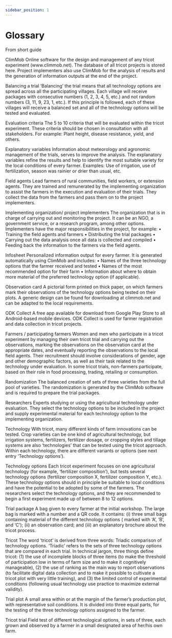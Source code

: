 ```yaml
---
sidebar_position: 1
---
```


# Glossary

From short guide

ClimMob
Online software for the design and management of any tricot experiment (www.climmob.net). The database of all tricot projects is stored here. Project implementers also use ClimMob for the analysis of results and the generation of information outputs at the end of the project.

Balancing a trial
‘Balancing’ the trial means that all technology options are spread across all the participating villages. Each village will receive packages with 
consecutive numbers (1, 2, 3, 4, 5, etc.) and not random numbers (3, 11, 9, 23, 1, etc.). If this principle is followed, each of these villages will receive a balanced set and all of the technology options will be tested and evaluated.

Evaluation criteria
The 5 to 10 criteria that will be evaluated within the tricot experiment. These criteria should be chosen in consultation with all stakeholders. 
For example: Plant height, disease resistance, yield, and others.

Explanatory variables
Information about meteorology and agronomic management of the trials, serves to improve the analysis. The explanatory variables refine the results and help to identify the most suitable variety for the local conditions of every farmer. Examples: Use of irrigation, use of fertilization, 
season was rainier or drier than usual, etc.

Field agents
Lead farmers of rural communities, field workers, or extension agents. They are trained and remunerated by the implementing organization to assist the farmers in the execution and evaluation of their trials. They collect the data from the farmers and pass them on to the project implementers.

Implementing organization/ project implementers
The organization that is in charge of carrying out and monitoring the project. It can be an NGO, a government service, or a research program, among other options. Implementers have the major responsibilities in the project, for example:
• Training the field agents and farmers
• Distributing the trial packages
• Carrying out the data analysis once all data is collected and compiled
• Feeding back the information to the farmers via the field agents.

Infosheet
Personalized information output for every farmer. It is generated automatically using ClimMob and includes:
• Names of the three technology options that the farmer received and tested
• Names of the most recommended option for their farm
• Information about where to obtain more material of the preferred technology option (if applicable).

Observation card
A pictorial form printed on thick paper, on which farmers mark their observations of the technology options being tested on their plots. A generic design can be found for downloading at climmob.net and can be adapted to the local requirements.

ODK Collect
A free app available for download from Google Play Store to all Android-based mobile devices. ODK Collect is used for farmer registration and 
data collection in tricot projects.

Farmers / participating farmers
Women and men who participate in a tricot experiment by managing their own tricot trial and carrying out the observations, marking the observations on the observation card at the appropriate dates, and eventually reporting the observations to the local field agents. Their recruitment should involve considerations of gender, age and other demographic factors, as well as their task related to the technology under evaluation. In some tricot trials, non-farmers participate, based on their role in food processing, trading, retailing or consumption.

Randomization
The balanced creation of sets of three varieties from the full pool of varieties. The randomization is generated by the ClimMob software and is required to prepare the trial packages.

Researchers
Experts studying or using the agricultural technology under evaluation. They select the technology options to be included in the project and supply experimental material for each technology option to the implementing organization.

Technology
With tricot, many different kinds of farm innovations can be tested. Crop varieties can be one kind of agricultural technology, but irrigation systems, fertilizers, fertilizer dosage, or cropping styles and tillage systems are also ‘technologies’ that can be tested using the tricot approach. Within each technology, there are different variants or options (see next entry ‘Technology options’).

Technology options
Each tricot experiment focuses on one agricultural technology (for example, ‘fertilizer composition’), but tests several technology options 
(fertilizer composition X, fertilizer composition Y, etc.). These technology options should in principle be suitable to local conditions and have the potential to be adopted by some of the farmers.  The researchers select the technology options, and they are recommended to begin a first experiment made up of between 8 to 12 options.

Trial package
A bag given to every farmer at the initial workshop. The large bag is marked with a number and a QR code. It contains: (i) three small bags containing material of the different technology options ( marked with ‘A’, ‘B’, and ‘C’); (ii) an observation card; and (iii) an explanatory brochure about the tricot process.

Tricot
The word ‘tricot’ is derived from three words: Triadic comparison of technology options. ‘Triadic’ refers to the sets of three technology options that are compared in each trial. In technical jargon, three things define tricot: (1) the use of incomplete blocks of three items (to make the threshold of participation low in terms of farm size and to make it cognitively manageable), (2) the use of ranking as the main way to report observations (to facilitate digital data collection and to make it possible to cultivate a tricot plot with very little training), and (3) the limited control of experimental conditions (following usual technology use practice to maximize external validity).

Trial plot
A small area within or at the margin of the farmer’s production plot, with representative soil conditions. It is divided into three equal parts, for the testing of the three technology options assigned to the farmer.

Tricot trial
Field test of different technological options, in sets of three, each grown and observed by a farmer in a small designated area of her/his 
own farm.